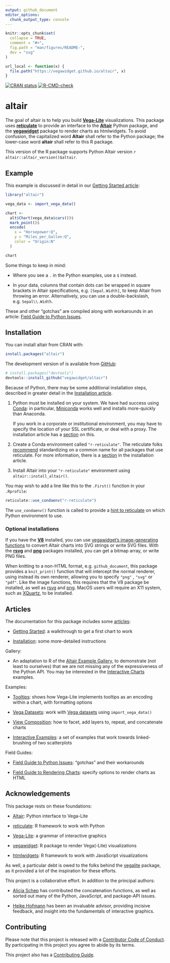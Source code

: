 ```yaml
---
output: github_document
editor_options: 
  chunk_output_type: console
---
```


<!-- README.md is generated from README.Rmd. Please edit that file -->

```r
knitr::opts_chunk$set(
  collapse = TRUE,
  comment = "#>",
  fig.path = "man/figures/README-",
  dev = "svg"
)

url_local <- function(x) {
  file.path("https://vegawidget.github.io/altair", x)
}
```

<!-- badges: start -->
[![CRAN status](https://www.r-pkg.org/badges/version/altair)](https://cran.r-project.org/package=altair)
[![R-CMD-check](https://github.com/vegawidget/altair/workflows/R-CMD-check/badge.svg)](https://github.com/vegawidget/altair/actions)
<!-- badges: end -->

# altair

The goal of altair is to help you build [**Vega-Lite**](https://vega.github.io/vega-lite/) visualizations. 
This package uses [**reticulate**](https://rstudio.github.io/reticulate/) to provide an interface to the [**Altair**](https://altair-viz.github.io) Python package, and the [**vegawidget**](https://vegawidget.github.io/vegawidget/) package to render charts as htmlwidgets. 
To avoid confusion, the capitalized word **Altair** shall refer to the Python package; the lower-case word **altair** shall refer to this R package.

This version of the R package supports Python Altair version `r altair::altair_version()$altair`.

## Example

This example is discussed in detail in our [Getting Started article](https://vegawidget.github.io/altair/articles/altair.html):

```r
library("altair")

vega_data <- import_vega_data()

chart <- 
  alt$Chart(vega_data$cars())$
  mark_point()$
  encode(
    x = "Horsepower:Q",
    y = "Miles_per_Gallon:Q",
    color = "Origin:N"
  )

chart
```

Some things to keep in mind:

  - Where you see a `.` in the Python examples, use a `$` instead.

  - In your data, columns that contain dots can be wrapped in square brackets in Altair specifications, e.g. `[Sepal.Width]`, to keep Altair from throwing an error. 
    Alternatively, you can use a double-backslash, e.g. `Sepal\\.Width`.
  
These and other "gotchas" are compiled along with workarounds in an article: [Field Guide to Python Issues](https://vegawidget.github.io/altair/articles/field-guide-python.html).   

## Installation

You can install altair from CRAN with:

```r
install.packages("altair")
```

The development version of is available from [GitHub](https://github.com/vegawidget/altair/):

``` r
# install.packages("devtools")
devtools::install_github("vegawidget/altair") 
```

Because of Python, there may be some additional installation steps, described in greater detail in the [Installation article](https://vegawidget.github.io/altair/articles/installation.html).

1. Python must be installed on your system. 
   We have had success using [Conda](https://conda.io/docs): in particular, [Miniconda](https://conda.io/docs/user-guide/install/download.html#anaconda-or-miniconda) works well and installs more-quickly than Anaconda.

   If you work in a corporate or institutional environment, you may have to specify the location of your SSL certificate, or deal with a proxy. The installation article has a [section](https://vegawidget.github.io/altair/articles/installation.html#proxies) on this. 
   
1. Create a Conda environment called `"r-reticulate"`. 
The reticulate folks [recommend](https://rstudio.github.io/reticulate/articles/python_packages.html) standardizing on a common name for all packages that use reticulate. 
For more information, there is a [section](https://vegawidget.github.io/altair/articles/installation.html#python-env) in the installation article. 

1. Install Altair into your `"r-reticulate"` environment using `altair::install_altair()`. 

You may wish to add a line like this to the `.First()` function in your `.Rprofile`:

```r
reticulate::use_condaenv("r-reticulate")
```

The `use_condaenv()` function is called to provide a [hint to reticulate](https://rstudio.github.io/reticulate/articles/versions.html#order-of-discovery) on which Python environment to use.

### Optional installations

If you have the **[V8](https://CRAN.R-project.org/package=V8)** installed, you can use [vegawidget's image-generating functions](https://vegawidget.github.io/vegawidget/reference/image.html) to convert Altair charts into SVG strings or write SVG files. 
With the **[rsvg](https://CRAN.R-project.org/package=rsvg)** and **[png](https://CRAN.R-project.org/package=png)** packages installed, you can get a bitmap array, or write PNG files. 

When knitting to a non-HTML format, e.g. `github_document`, this package provides a `knit_print()` function that will intercept the normal renderer, using instead its own renderer, allowing you to specify `"png"` , `"svg"` or `"pdf"`. 
Like the image functions, this requires that the V8 package be installed, as well as  [rsvg](https://cran.r-project.org/package=rsvg) and [png](https://cran.r-project.org/package=png). 
MacOS users will require an X11 system, such as [XQuartz](https://www.xquartz.org), to be installed.

## Articles

The documentation for this package includes some [articles](https://vegawidget.github.io/altair/articles/index.html):

- [Getting Started](https://vegawidget.github.io/altair/articles/altair.html): a walkthrough to get a first chart to work

- [Installation](https://vegawidget.github.io/altair/articles/installation.html): some more-detailed instructions

Gallery:

- An adaptation to R of the [Altair Example Gallery](https://altair-viz.github.io/gallery/), to demonstrate (not least to ourselves) that we are not missing any of the expressiveness of the Python API. 
You may be interested in the [Interactive Charts](https://vegawidget.github.io/altair/articles/example-gallery-08-interactive-charts.html) examples.  

Examples:

- [Tooltips](https://vegawidget.github.io/altair/articles/tooltips.html): shows how Vega-Lite implements tooltips as an encoding within a chart, with formatting options

- [Vega Datasets](https://vegawidget.github.io/altair/articles/vega-datasets.html): work with [Vega datasets](https://github.com/altair-viz/vega_datasets) using `import_vega_data()`

- [View Composition](https://vegawidget.github.io/altair/articles/view-composition.html): how to facet, add layers to, repeat, and concatenate charts

- [Interactive Examples](https://vegawidget.github.io/altair/articles/interactive.html): a set of examples that work towards linked-brushing of two scatterplots

Field Guides:

- [Field Guide to Python Issues](https://vegawidget.github.io/altair/articles/field-guide-python.html): "gotchas" and their workarounds

- [Field Guide to Rendering Charts](https://vegawidget.github.io/altair/articles/field-guide-rendering.html): specify options to render charts as HTML

## Acknowledgements

This package rests on these foundations:

- [Altair](https://altair-viz.github.io): Python interface to Vega-Lite

- [reticulate](https://rstudio.github.io/reticulate/): R framework to work with Python

- [Vega-Lite](https://vega.github.io/vega-lite/): a grammar of interactive graphics

- [vegawidget](https://vegawidget.github.io/vegawidget/): R package to render Vega(-Lite) visualizations

- [htmlwidgets](https://www.htmlwidgets.org/): R framework to work with JavaScript visualizations

As well, a particular debt is owed to the folks behind the [vegalite](https://github.com/hrbrmstr/vegalite) package, as it provided a lot of the inspiration for these efforts.

This project is a collaborative effort. 
In addition to the principal authors:

- [Alicia Schep](https://github.com/AliciaSchep) has contributed the concatenation functions, as well as sorted out many of the Python, JavaScript, and package-API issues.

- [Heike Hofmann](https://github.com/heike) has been an invaluable advisor, providing incisive feedback, and insight into the fundamentals of interactive graphics.

## Contributing

Please note that this project is released with a [Contributor Code of Conduct](`r url_local("CODE_OF_CONDUCT.html")`).
By participating in this project you agree to abide by its terms. 

This project also has a [Contributing Guide](`r url_local("CONTRIBUTING.html")`).
